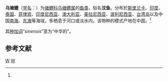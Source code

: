{{Speciesbox
| taxon = Bostrichthys sinensis
| binomial_authority = Lacepede, 1802<ref name='id8240'>{{cite web| url =http://www.bioinfo.cn/db05/BjdwSpecies.php?action=view&id=8240| title =乌塘鳢| work =《中国动物物种编目数据库》| publisher =中国科学院微生物研究所| author =中国科学院动物研究所| accessdate =2009-04-16| deadurl =yes| archiveurl =https://web.archive.org/web/20160305090208/http://www.bioinfo.cn/db05/BjdwSpecies.php?action=view&id=8240| archivedate =2016-03-05}}</ref>
}}

'''乌塘鳢'''（[[学名|学名]]：{{lang|la|''Bostrichthys sinensis''}}）为[[塘鳢科|塘鳢科]][[乌塘鳢属|乌塘鳢属]]的[[鱼类|鱼类]]，俗名'''汶鱼'''。分布於[[斯里兰卡|斯里兰卡]]、[[印度|印度]]、[[泰国|泰国]]、[[菲律宾|菲律宾]]、[[印度尼西亚|印度尼西亚]]、[[澳大利亚|澳大利亚]]、[[美拉尼西亚|美拉尼西亚]]、[[波利尼西亚|波利尼西亚]]、[[台湾岛|台湾岛]]以及中国[[南海|南海]]、[[东海|东海]]等海域，多栖息于河口或淡水内。该物种的模式产地在中国。<ref name='id8240'/>

其[[种加词|种加词]]“''sinensis''”意为“中华的”。

== 参考文献 ==
{{reflist}}

{{Taxonbar|from=Q10877970}}

[[Category:乌塘鳢属|W]]
[[Category:_1802年描述的鱼类|W]]
